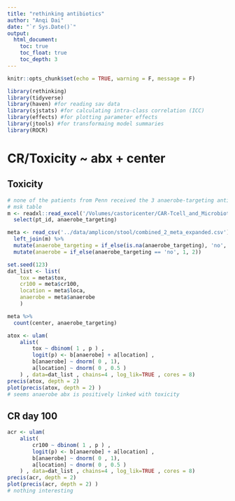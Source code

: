 ```yaml
---
title: "rethinking antibiotics"
author: "Anqi Dai"
date: "`r Sys.Date()`"
output:
  html_document:
    toc: true
    toc_float: true
    toc_depth: 3
---
```


```r
knitr::opts_chunk$set(echo = TRUE, warning = F, message = F)
```
 
```r
library(rethinking)
library(tidyverse)  
library(haven) #for reading sav data
library(sjstats) #for calculating intra-class correlation (ICC)
library(effects) #for plotting parameter effects
library(jtools) #for transformaing model summaries
library(ROCR)
```

# CR/Toxicity ~ abx + center

## Toxicity

```r
# none of the patients from Penn received the 3 anaerobe-targeting antibiotics in the 4 weeks prior to CAR T cell infusion
# msk table
m <- readxl::read_excel('/Volumes/castoricenter/CAR-Tcell_and_Microbiota/MSK/antibiotics/sean_table/abx_table_msk_sean.xlsx') %>% 
  select(pt_id, anaerobe_targeting)

meta <- read_csv('../data/amplicon/stool/combined_2_meta_expanded.csv') %>% 
  left_join(m) %>% 
  mutate(anaerobe_targeting = if_else(is.na(anaerobe_targeting), 'no', anaerobe_targeting)) %>% 
  mutate(anaerobe = if_else(anaerobe_targeting == 'no', 1, 2))

set.seed(123)
dat_list <- list(
    tox = meta$tox,
    cr100 = meta$cr100,
    location = meta$loca,
    anaerobe = meta$anaerobe
    )

meta %>% 
  count(center, anaerobe_targeting) 
```

```r
atox <- ulam(
    alist(
        tox ~ dbinom( 1 , p ) ,
        logit(p) <- b[anaerobe] + a[location] ,
        b[anaerobe] ~ dnorm( 0 , 1), 
        a[location] ~ dnorm( 0 , 0.5 )
    ) , data=dat_list , chains=4 , log_lik=TRUE , cores = 8)
precis(atox, depth = 2)
plot(precis(atox, depth = 2) ) 
# seems anaerobe abx is positively linked with toxicity 
```


## CR day 100 

```r
acr <- ulam(  
    alist(
        cr100 ~ dbinom( 1 , p ) ,
        logit(p) <- b[anaerobe] + a[location] ,
        b[anaerobe] ~ dnorm( 0 , 1), 
        a[location] ~ dnorm( 0 , 0.5 )
    ) , data=dat_list , chains=4 , log_lik=TRUE , cores = 8)
precis(acr, depth = 2)
plot(precis(acr, depth = 2) ) 
# nothing interesting 
```

